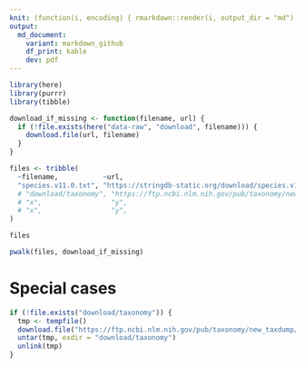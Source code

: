 ```yaml
---
knit: (function(i, encoding) { rmarkdown::render(i, output_dir = "md") })
output:
  md_document:
    variant: markdown_github
    df_print: kable
    dev: pdf
---
```


```r
library(here)
library(purrr)
library(tibble)

download_if_missing <- function(filename, url) {
  if (!file.exists(here("data-raw", "download", filename))) {
    download.file(url, filename)
  }
}

files <- tribble(
  ~filename,           ~url,
  "species.v11.0.txt", "https://stringdb-static.org/download/species.v11.0.txt",
  # "download/taxonomy", "https://ftp.ncbi.nlm.nih.gov/pub/taxonomy/new_taxdump/new_taxdump.tar.gz",
  # "x",                 "y",
  # "x",                 "y",
)

files
```

```r
pwalk(files, download_if_missing)
```

# Special cases
```r
if (!file.exists("download/taxonomy")) {
  tmp <- tempfile()
  download.file("https://ftp.ncbi.nlm.nih.gov/pub/taxonomy/new_taxdump/new_taxdump.tar.gz", tmp)
  untar(tmp, exdir = "download/taxonomy")
  unlink(tmp)
}
```

